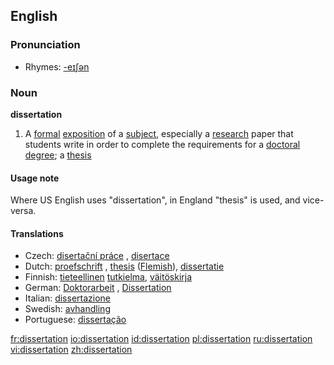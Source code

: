 ==English==

===Pronunciation===
*Rhymes: [[Rhymes:English:-eɪʃǝn|-eɪʃǝn]]

===Noun===
'''dissertation'''

# A [[formal]] [[exposition]] of a [[subject]], especially a [[research]] paper that students write in order to complete the requirements for a [[doctoral]] [[degree]]; a [[thesis]]

====Usage note====
Where US English uses "dissertation", in England "thesis" is used, and vice-versa.

====Translations====
*Czech: [[disertační práce]] {{f}}, [[disertace]] {{f}}
*Dutch: [[proefschrift]] {{n}}, [[thesis]] {{f}} ([[Flemish]]), [[dissertatie]] {{f}}
*Finnish: [[tieteellinen]] [[tutkielma]], [[väitöskirja]]
*German: [[Doktorarbeit]] {{f}}, [[Dissertation]] {{f}}
*Italian: [[dissertazione]]
*Swedish: [[avhandling]]
*Portuguese: [[dissertação]]

[[fr:dissertation]]
[[io:dissertation]]
[[id:dissertation]]
[[pl:dissertation]]
[[ru:dissertation]]
[[vi:dissertation]]
[[zh:dissertation]]